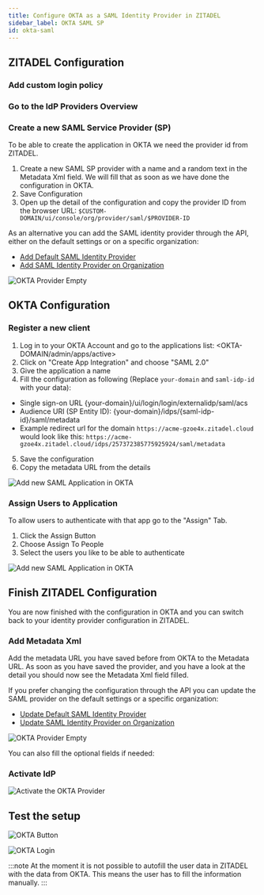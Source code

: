 ```yaml
---
title: Configure OKTA as a SAML Identity Provider in ZITADEL
sidebar_label: OKTA SAML SP
id: okta-saml
---
```



<Intro provider="OKTA"/>

## ZITADEL Configuration

### Add custom login policy

<CustomLoginPolicy/>

### Go to the IdP Providers Overview

<IDPsOverview templates="SAML SP"/>

### Create a new SAML Service Provider (SP)

To be able to create the application in OKTA we need the provider id from ZITADEL.
1. Create a new SAML SP provider with a name and a random text in the Metadata Xml field.
We will fill that as soon as we have done the configuration in OKTA.
2. Save Configuration
3. Open up the detail of the configuration and copy the provider ID from the browser URL:
`$CUSTOM-DOMAIN/ui/console/org/provider/saml/$PROVIDER-ID`

As an alternative you can add the SAML identity provider through the API, either on the default settings or on a specific organization:
- [Add Default SAML Identity Provider](/docs/apis/resources/admin/admin-service-add-saml-provider)
- [Add SAML Identity Provider on Organization](/docs/apis/resources/mgmt/management-service-add-saml-provider)

![OKTA Provider Empty](/img/guides/zitadel_okta_saml_provider_empty.png)

## OKTA Configuration

### Register a new client

1. Log in to your OKTA Account and go to the applications list: <OKTA-DOMAIN/admin/apps/active>
2. Click on "Create App Integration" and choose "SAML 2.0"
3. Give the application a name
4. Fill the configuration as following (Replace `your-domain` and `saml-idp-id` with your data):
 - Single sign-on URL {your-domain}/ui/login/login/externalidp/saml/acs
 - Audience URI (SP Entity ID): {your-domain}/idps/{saml-idp-id}/saml/metadata
 - Example redirect url for the domain `https://acme-gzoe4x.zitadel.cloud` would look like this:  `https://acme-gzoe4x.zitadel.cloud/idps/257372385775925924/saml/metadata`
5. Save the configuration
6. Copy the metadata URL from the details

![Add new SAML Application in OKTA](/img/guides/okta_add_saml_app.png)

### Assign Users to Application

To allow users to authenticate with that app go to the "Assign" Tab.
1. Click the Assign Button
2. Choose Assign To People
3. Select the users you like to be able to authenticate

![Add new SAML Application in OKTA](/img/guides/okta_assign_user_to_app.png)

## Finish ZITADEL Configuration

You are now finished with the configuration in OKTA and you can switch back to your identity provider configuration in ZITADEL.

### Add Metadata Xml

Add the metadata URL you have saved before from OKTA to the Metadata URL.
As soon as you have saved the provider, and you have a look at the detail you should now see the Metadata Xml field filled.

If you prefer changing the configuration through the API you can update the SAML provider on the default settings or a specific organization:
- [Update Default SAML Identity Provider](/docs/apis/resources/admin/admin-service-update-saml-provider)
- [Update SAML Identity Provider on Organization](/docs/apis/resources/mgmt/management-service-update-saml-provider)

![OKTA Provider Empty](/img/guides/zitadel_okta_saml_provider_filled.png)

You can also fill the optional fields if needed:

<GeneralConfigDescription provider_account="OKTA account" />

### Activate IdP

<Activate/>

![Activate the OKTA Provider](/img/guides/zitadel_activate_okta_saml.png)

## Test the setup

<TestSetup loginscreen="your OKTA login"/>

![OKTA Button](/img/guides/zitadel_login_okta.png)

![OKTA Login](/img/guides/okta_login.png)

:::note
At the moment it is not possible to autofill the user data in ZITADEL with the data from OKTA.
This means the user has to fill the information manually.
:::